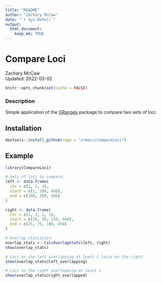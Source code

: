 ```yaml
---
title: "README"
author: "Zachary McCaw"
date: "`r Sys.Date()`"
output: 
  html_document: 
    keep_md: TRUE
--- 
```


# Compare Loci

Zachary McCaw <br>
Updated: 2022-03-02

```r
knitr::opts_chunk$set(cache = FALSE)
```

### Description

Simple application of the [GRanges](https://bioconductor.org/packages/devel/bioc/vignettes/GenomicRanges/inst/doc/GenomicRangesIntroduction.html) package to compare two sets of loci.

## Installation

```R
devtools::install_github(repo = "zrmacc/CompareLoci")
```

## Example

```R
library(CompareLoci)

# Sets of loci to compare. 
left <- data.frame(
  chr = c(1, 1, 1),
  start = c(1, 200, 400),
  end = c(100, 300, 500)
)

right <- data.frame(
  chr = c(1, 1, 1, 1),
  start = c(20, 50, 150, 440),
  end = c(25, 75, 180, 450)
)

# Overlap statistics.
overlap_stats <- CalcOverlapStats(left, right)
show(overlap_stats)

# Loci on the left overlapping at least 1 locus on the right:
show(overlap_stats@left_overlapping)

# Loci on the right overlapping at least 1:
show(overlap_stats@right_overlapped)

```
